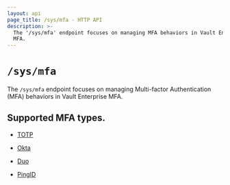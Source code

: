 ```yaml
---
layout: api
page_title: /sys/mfa - HTTP API
description: >-
  The '/sys/mfa' endpoint focuses on managing MFA behaviors in Vault Enterprise
  MFA.
---
```


# `/sys/mfa`

The `/sys/mfa` endpoint focuses on managing Multi-factor Authentication (MFA)
behaviors in Vault Enterprise MFA.

## Supported MFA types.

- [TOTP](/api/system/mfa/totp)

- [Okta](/api/system/mfa/okta)

- [Duo](/api/system/mfa/duo)

- [PingID](/api/system/mfa/pingid)
